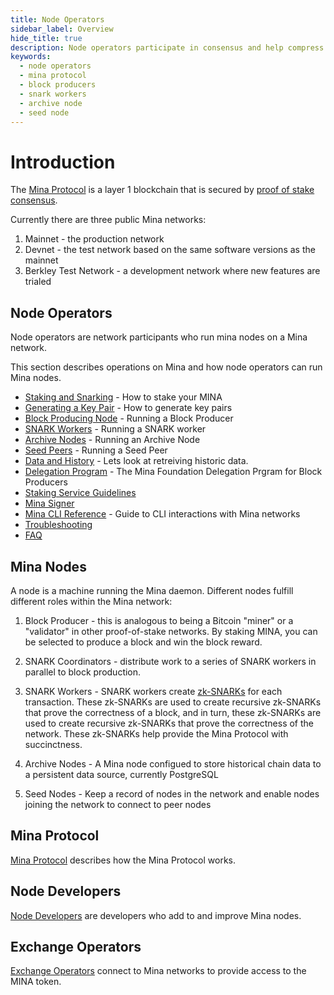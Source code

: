 ```yaml
---
title: Node Operators
sidebar_label: Overview
hide_title: true
description: Node operators participate in consensus and help compress data by generating zk-SNARKs.
keywords:
  - node operators
  - mina protocol
  - block producers
  - snark workers
  - archive node
  - seed node
---
```


# Introduction

The [Mina Protocol](/mina-protocol) is a layer 1 blockchain that is secured by [proof of stake consensus](/mina-protocol/proof-of-stake).

Currently there are three public Mina networks:

1. Mainnet - the production network
2. Devnet - the test network based on the same software versions as the mainnet
3. Berkley Test Network - a development network where new features are trialed

## Node Operators

Node operators are network participants who run mina nodes on a Mina network.

This section describes operations on Mina and how node operators can run Mina nodes.

- [Staking and Snarking](/node-operators/staking-and-snarking) - How to stake your MINA
- [Generating a Key Pair](/node-operators/generating-a-keypair) - How to generate key pairs
- [Block Producing Node](/node-operators/block-producer-node) - Running a Block Producer
- [SNARK Workers](/node-operators/snark-workers) - Running a SNARK worker
- [Archive Nodes](/node-operators/archive-nodes) - Running an Archive Node
- [Seed Peers](/node-operators/seed-peers) - Running a Seed Peer
- [Data and History](/node-operators/data-and-history) - Lets look at retreiving historic data.
- [Delegation Program](/node-operators/delegation-program) - The Mina Foundation Delegation Prgram for Block Producers 
- [Staking Service Guidelines](/node-operators/staking-service-guidelines)
- [Mina Signer](/node-operators/mina-signer)
- [Mina CLI Reference](/node-operators/mina-cli-reference) - Guide to CLI interactions with Mina networks 
- [Troubleshooting](/node-operators/troubleshooting)
- [FAQ](/node-operators/faq)


## Mina Nodes

A node is a machine running the Mina daemon. Different nodes fulfill different roles within the Mina network:

1. Block Producer - this is analogous to being a Bitcoin "miner" or a "validator" in other proof-of-stake networks. By staking MINA, you can be selected to produce a block and win the block reward.

2. SNARK Coordinators - distribute work to a series of SNARK workers in parallel to block production.

3. SNARK Workers -  SNARK workers create [zk-SNARKs](https://minaprotocol.com/blog/what-are-zk-snarks) for each transaction. These zk-SNARKs are used to create recursive zk-SNARKs that prove the correctness of a block, and in turn, these zk-SNARKs are used to create recursive zk-SNARKs that prove the correctness of the network. These zk-SNARKs help provide the Mina Protocol with succinctness. 

4. Archive Nodes - A Mina node configued to store historical chain data to a persistent data source, currently PostgreSQL

5. Seed Nodes - Keep a record of nodes in the network and enable nodes joining the network to connect to peer nodes


## Mina Protocol

[Mina Protocol](../mina-protocol) describes how the Mina Protocol works.

## Node Developers

[Node Developers](../node-developers) are developers who add to and improve Mina nodes.

## Exchange Operators

[Exchange Operators](../exchange-operators/faq) connect to Mina networks to provide access to the MINA token.
